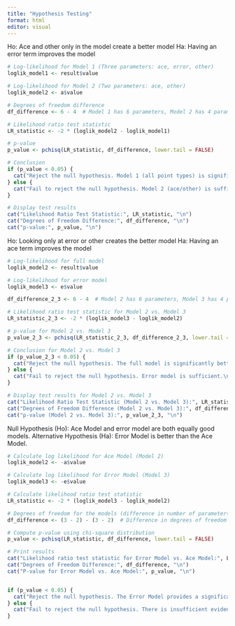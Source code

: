 ```yaml
---
title: "Hypothesis Testing"
format: html
editor: visual
---
```


Ho: Ace and other only in the model create a better model
Ha: Having an error term improves the model  

```r
# Log-likelihood for Model 1 (Three parameters: ace, error, other)
loglik_model1 <- result$value

# Log-likelihood for Model 2 (Two parameters: ace, other)
loglik_model2 <- a$value

# Degrees of freedom difference
df_difference <- 6 - 4  # Model 1 has 6 parameters, Model 2 has 4 parameters

# Likelihood ratio test statistic
LR_statistic <- -2 * (loglik_model2 - loglik_model1)

# p-value
p_value <- pchisq(LR_statistic, df_difference, lower.tail = FALSE)

# Conclusion
if (p_value < 0.05) {
  cat("Reject the null hypothesis. Model 1 (all point types) is significantly better.\n")
} else {
  cat("Fail to reject the null hypothesis. Model 2 (ace/other) is sufficient.\n")
}

# Display test results
cat("Likelihood Ratio Test Statistic:", LR_statistic, "\n")
cat("Degrees of Freedom Difference:", df_difference, "\n")
cat("p-value:", p_value, "\n")

```

Ho: Looking only at error or other creates the better model 
Ha: Having an ace term improves the model 

```r
# Log-likelihood for full model
loglik_model2 <- result$value

# Log-likelihood for error model
loglik_model3 <- e$value

df_difference_2_3 <- 6 - 4  # Model 2 has 6 parameters, Model 3 has 4 parameters

# Likelihood ratio test statistic for Model 2 vs. Model 3
LR_statistic_2_3 <- -2 * (loglik_model3 - loglik_model2)

# p-value for Model 2 vs. Model 3
p_value_2_3 <- pchisq(LR_statistic_2_3, df_difference_2_3, lower.tail = FALSE)

# Conclusion for Model 2 vs. Model 3
if (p_value_2_3 < 0.05) {
  cat("Reject the null hypothesis. The full model is significantly better than error model.\n")
} else {
  cat("Fail to reject the null hypothesis. Error model is sufficient.\n")
}

# Display test results for Model 2 vs. Model 3
cat("Likelihood Ratio Test Statistic (Model 2 vs. Model 3):", LR_statistic_2_3, "\n")
cat("Degrees of Freedom Difference (Model 2 vs. Model 3):", df_difference_2_3, "\n")
cat("p-value (Model 2 vs. Model 3):", p_value_2_3, "\n")

```

Null Hypothesis (Ho): Ace Model and error model are both equally good models.
Alternative Hypothesis (Ha): Error Model is better than the Ace Model.

```r
# Calculate log likelihood for Ace Model (Model 2)
loglik_model2 <- -a$value

# Calculate log likelihood for Error Model (Model 3)
loglik_model3 <- -e$value

# Calculate likelihood ratio test statistic
LR_statistic <- -2 * (loglik_model3 - loglik_model2)

# Degrees of freedom for the models (difference in number of parameters)
df_difference <- (3 - 2) - (3 - 2)  # Difference in degrees of freedom between Error Model and Ace Model

# Compute p-value using chi-square distribution
p_value <- pchisq(LR_statistic, df_difference, lower.tail = FALSE)

# Print results
cat("Likelihood ratio test statistic for Error Model vs. Ace Model:", LR_statistic, "\n")
cat("Degrees of Freedom Difference:", df_difference, "\n")
cat("P-value for Error Model vs. Ace Model:", p_value, "\n")


if (p_value < 0.05) {
  cat("Reject the null hypothesis. The Error Model provides a significantly better fit to the data than the Ace Model.\n")
} else {
  cat("Fail to reject the null hypothesis. There is insufficient evidence to conclude that the Error Model provides a better fit than the Ace Model.\n")
}

```

